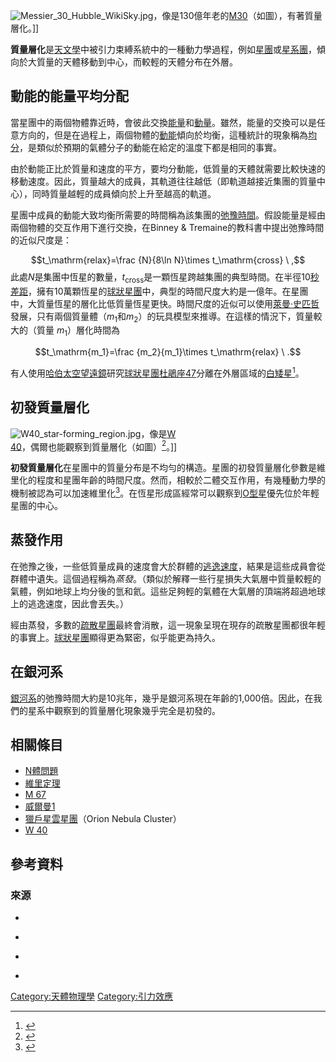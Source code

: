 [[File:Messier_30_Hubble_WikiSky.jpg|thumb]]，像是130億年老的[[M30|M30]]（如圖），有著質量層化。]]

'''質量層化'''是[[天文學|天文學]]中被引力束縛系統中的一種動力學過程，例如[[星團|星團]]或[[星系團|星系團]]，傾向於大質量的天體移動到中心，而較輕的天體分布在外層。

== 動能的能量平均分配 ==
當星團中的兩個物體靠近時，會彼此交換[[能量|能量]]和[[動量|動量]]。雖然，能量的交換可以是任意方向的，但是在過程上，兩個物體的[[動能|動能]]傾向於均衡，這種統計的現象稱為[[能量均分|均分]]，是類似於預期的氣體分子的動能在給定的溫度下都是相同的事實。

由於動能正比於質量和速度的平方，要均分動能，低質量的天體就需要比較快速的移動速度。因此，質量越大的成員，其軌道往往越低（即軌道越接近集團的質量中心），同時質量越輕的成員傾向於上升至越高的軌道。

星團中成員的動能大致均衡所需要的時間稱為該集團的[[弛豫時間|弛豫時間]]。假設能量是經由兩個物體的交互作用下進行交換，在Binney & Tremaine的教科書中提出弛豫時間的近似尺度是：
:<math>t_\mathrm{relax}=\frac {N}{8\ln N}\times t_\mathrm{cross} \ ,</math>
此處<math>N</math>是集團中恆星的數量，<math> t_\mathrm{cross}</math>是一顆恆星跨越集團的典型時間。在半徑10[[秒差距|秒差距]]，擁有10萬顆恆星的[[球狀星團|球狀星團]]中，典型的時間尺度大約是一億年。在星團中，大質量恆星的層化比低質量恆星更快。時間尺度的近似可以使用[[萊曼·史匹哲|萊曼·史匹哲]]發展，只有兩個質量體（<math>m_1</math>和<math>m_2</math>）的玩具模型來推導。在這樣的情況下，質量較大的（質量 <math>m_1</math>）層化時間為
:<math>t_\mathrm{m_1}=\frac {m_2}{m_1}\times t_\mathrm{relax} \ .</math>

有人使用[[哈伯太空望遠鏡|哈伯太空望遠鏡]]研究[[球狀星團|球狀星團]][[杜鵑座47|杜鵑座47]]分離在外層區域的[[白矮星|白矮星]]<ref name=SpaceDaily-2015-05-18>{{cite news |url= http://www.spacedaily.com/reports/Hubble_Catches_Stellar_Exodus_in_Action_999.html |title= Hubble Catches Stellar Exodus in Action |date= 18 May 2015 |publisher= Space Daily |accessdate= 2016-08-21 |archive-date= 2016-08-18 |archive-url= https://web.archive.org/web/20160818213725/http://www.spacedaily.com/reports/Hubble_Catches_Stellar_Exodus_in_Action_999.html |dead-url= no }}</ref>。

== 初發質量層化 ==

[[File:W40_star-forming_region.jpg|thumb]]，像是[[韋斯特豪特40|W 40]]，偶爾也能觀察到質量層化（如圖）<ref name=kuhn10>{{Cite journal| last = Kuhn | first = M. A. | display-authors = etal | year=2010 | title = A Chandra Observation of the Obscured Star-forming Complex W40 | journal = Astrophysical Journal | volume = 725 | issue=2 | pages = 2485–2506 | doi=10.1088/0004-637X/725/2/2485 | bibcode=2010ApJ...725.2485K|arxiv = 1010.5434 }}</ref>。]]

'''初發質量層化'''在星團中的質量分布是不均勻的構造。星團的初發質量層化參數是維里化的程度和星團年齡的時間尺度。然而，相較於二體交互作用，有幾種動力學的機制被認為可以加速維里化<ref name=mcmillan07>{{Cite journal| last = McMillan | first = S. L. | display-authors = etal | year=2007 | title = A Dynamical Origin for Early Mass Segregation in Young Star Clusters | journal = Astrophysical Journal | volume = 655 | issue=1 | pages = L45-L49 | doi=10.1086/511763 | bibcode=2007ApJ...655L..45M|arxiv = astro-ph/0609515 }}</ref>。在恆星形成區經常可以觀察到[[O型星|O型星]]優先位於年輕星團的中心。

== 蒸發作用 ==
在弛豫之後，一些低質量成員的速度會大於群體的[[逃逸速度|逃逸速度]]，結果是這些成員會從群體中遺失。這個過程稱為''蒸發''。（類似於解釋一些行星損失大氣層中質量較輕的氣體，例如地球上均分後的氫和氦。這些足夠輕的氣體在大氣層的頂端將超過地球上的逃逸速度，因此會丟失。）

經由蒸發，多數的[[疏散星團|疏散星團]]最終會消散，這一現象呈現在現存的疏散星團都很年輕的事實上。[[球狀星團|球狀星團]]顯得更為緊密，似乎能更為持久。

== 在銀河系 ==
[[銀河系|銀河系]]的弛豫時間大約是10兆年，幾乎是銀河系現在年齡的1,000倍。因此，在我們的星系中觀察到的質量層化現象幾乎完全是初發的。

== 相關條目 == 
*[[N體問題|N體問題]]
*[[維里定理|維里定理]]
*[[M67_(疏散星團)|M 67]]
*[[威爾曼1|威爾曼1]]
*[[獵戶四邊形星團|獵戶星雲星團]]（Orion Nebula Cluster）
*[[韋斯特豪特40|W 40]]

== 參考資料 ==
{{reflist}}
=== 來源 ===
* {{cite journal
 | author=Ian A. Bonnell, Melvyn B. Davies
 | title=Mass segregation in young stellar clusters
 | journal=[[Monthly_Notices_of_the_Royal_Astronomical_Society|Monthly Notices of the Royal Astronomical Society]]
 | date=1998
 | volume=295
 | issue=3
 | pages=691–698
 | doi=10.1046/j.1365-8711.1998.01372.x
|bibcode = 1998MNRAS.295..691B }}

*{{cite book
  |last = Merritt
  |first = David
  |authorlink = David Merritt
  |title=Dynamics and Evolution of Galactic Nuclei
  |publisher=Princeton University Press
  |date=2013
  |isbn =  978-0-691-12101-7
  | url = http://www.worldcat.org/title/dynamics-and-evolution-of-galactic-nuclei/oclc/820123438&referer=brief_results#relatedsubjects
}}

*{{cite book
  |last = Spitzer
  |first = Lyman S. (Jr)
  |title=Dynamical Evolution of Globular Clusters
  |url = https://archive.org/details/dynamicalevoluti0000spit
  |publisher=Princeton University Press
  |date=1987
  |isbn = 0-691-08309-6
}}

* {{cite journal
 | author=White, S. D. M.
 | title=Mass segregation and missing mass in the Coma cluster
 | journal=Monthly Notices of the Royal Astronomical Society
 | date=April 1977
 | volume=179
 | issue=
 | pages=33–41
 | bibcode=1977MNRAS.179...33W
 | doi=10.1093/mnras/179.2.33
}}

[[Category:天體物理學|Category:天體物理學]]
[[Category:引力效應|Category:引力效應]]